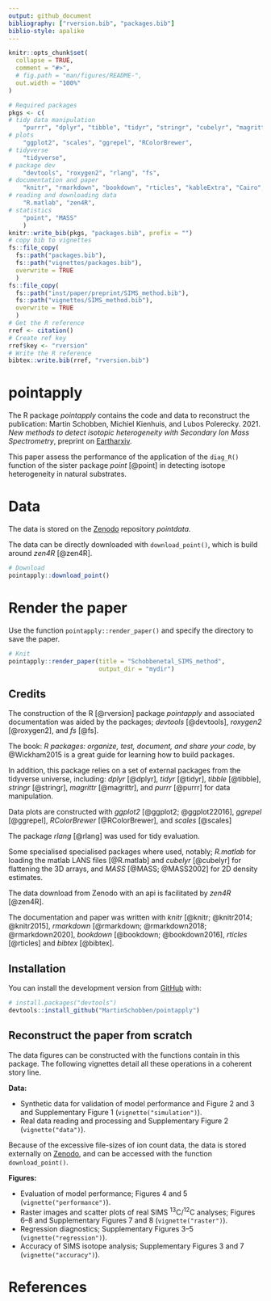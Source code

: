 ```yaml
---
output: github_document
bibliography: ["rversion.bib", "packages.bib"]
biblio-style: apalike
---
```



```r
knitr::opts_chunk$set(
  collapse = TRUE,
  comment = "#>",
  # fig.path = "man/figures/README-",
  out.width = "100%"
)
```


```r
# Required packages
pkgs <- c(
# tidy data manipulation    
    "purrr", "dplyr", "tibble", "tidyr", "stringr", "cubelyr", "magrittr", 
# plots
    "ggplot2", "scales", "ggrepel", "RColorBrewer",
# tidyverse
    "tidyverse",
# package dev
    "devtools", "roxygen2", "rlang", "fs",
# documentation and paper
    "knitr", "rmarkdown", "bookdown", "rticles", "kableExtra", "Cairo", "bibtex",
# reading and downloading data
    "R.matlab", "zen4R",
# statistics
    "point", "MASS"
    )
knitr::write_bib(pkgs, "packages.bib", prefix = "")
# copy bib to vignettes
fs::file_copy(
  fs::path("packages.bib"), 
  fs::path("vignettes/packages.bib"), 
  overwrite = TRUE
  )
fs::file_copy(
  fs::path("inst/paper/preprint/SIMS_method.bib"), 
  fs::path("vignettes/SIMS_method.bib"), 
  overwrite = TRUE
  )
# Get the R reference
rref <- citation()
# Create ref key
rref$key <- "rversion"
# Write the R reference
bibtex::write.bib(rref, "rversion.bib")
```


# pointapply

<!-- badges: start -->
<!-- badges: end -->

The R package *pointapply* contains the code and data to reconstruct the publication: Martin Schobben, Michiel Kienhuis, and Lubos Polerecky. 2021. *New methods to detect isotopic heterogeneity with Secondary Ion Mass Spectrometry*, preprint on [Eartharxiv](https://eartharxiv.org/).

This paper assess the performance of the application of the `diag_R()` function of the sister package *point* [@point] in detecting isotope heterogeneity in natural substrates. 


# Data

The data is stored on the [Zenodo](https://doi.org/10.5281/zenodo.4580159) repository *pointdata*.

The data can be directly downloaded with `download_point()`, which is build around *zen4R* [@zen4R].

``` r
# Download
pointapply::download_point()
```

# Render the paper

Use the function `pointapply::render_paper()` and specify the directory to save the paper.


``` r
# Knit
pointapply::render_paper(title = "Schobbenetal_SIMS_method", 
                         output_dir = "mydir")
```

## Credits

The construction of the R [@rversion] package *pointapply* and associated documentation was aided by the packages; *devtools* [@devtools], *roxygen2* [@roxygen2], and *fs* [@fs].

The book: *R packages: organize, test, document, and share your code*, by @Wickham2015 is a great guide for learning how to build packages. 

In addition, this package relies on a set of external packages from the tidyverse universe, including: *dplyr* [@dplyr], *tidyr* [@tidyr], *tibble* [@tibble], *stringr* [@stringr], *magrittr* [@magrittr], and *purrr* [@purrr] for data manipulation.

Data plots are constructed with *ggplot2* [@ggplot2; @ggplot22016], *ggrepel* [@ggrepel], *RColorBrewer* [@RColorBrewer], and *scales* [@scales]

The package *rlang* [@rlang] was used for tidy evaluation.

Some specialised specialised packages where used, notably; *R.matlab* for loading the matlab LANS files [@R.matlab] and *cubelyr* [@cubelyr] for flattening the 3D arrays, and *MASS* [@MASS; @MASS2002] for 2D density estimates.

The data download from Zenodo with an api is facilitated by *zen4R* [@zen4R].

The documentation and paper was written with *knitr* [@knitr; @knitr2014; @knitr2015], *rmarkdown* [@rmarkdown; @rmarkdown2018; @rmarkdown2020], *bookdown* [@bookdown; @bookdown2016], *rticles* [@rticles] and *bibtex* [@bibtex].


## Installation

You can install the development version from [GitHub](https://github.com/) with:

``` r
# install.packages("devtools")
devtools::install_github("MartinSchobben/pointapply")
```


## Reconstruct the paper from scratch

The data figures can be constructed with the functions contain in this package. The following vignettes detail all these operations in a coherent story line.

**Data:**

*   Synthetic data for validation of model performance and Figure 2 and 3 and Supplementary Figure 1 (`vignette("simulation")`).
*   Real data reading and processing and Supplementary Figure 2 (`vignette("data")`).

Because of the excessive file-sizes of ion count data, the data is stored externally on [Zenodo](https://doi.org/10.5281/zenodo.4564170), and can be accessed with the function `download_point()`.

**Figures:**

*   Evaluation of model performance; Figures 4 and 5 (`vignette("performance")`).
*   Raster images and scatter plots of real SIMS ^13^C/^12^C analyses; Figures 6--8 and Supplementary Figures 7 and 8 (`vignette("raster")`).
*   Regression diagnostics; Supplementary Figures 3--5 (`vignette("regression")`).
*   Accuracy of SIMS isotope analysis; Supplementary Figures 3 and 7 (`vignette("accuracy")`).


# References
